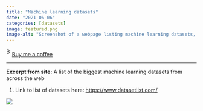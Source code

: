 ```yaml
---
title: "Machine learning datasets"
date: "2021-06-06"
categories: [datasets]
image: featured.png
image-alt: "Screenshot of a webpage listing machine learning datasets, last updated in December 2021. The page allows users to subscribe for updates and filter datasets by categories such as image, NLP, self-driving, question answering, and audio. Visible dataset entries include the Mapillary Metropolis Dataset, Google Open Buildings, Matterport Habitat, Unsplash Dataset, BuildingNet, and Apple Hypersim Dataset. Each entry displays the name, year, a short description, license type, and a link to the associated paper."
---
```


<link href="https://fonts.googleapis.com/css?family=Cookie" rel="stylesheet"><a class="bmc-button" target="_blank" href="https://www.buymeacoffee.com/JoscelinRocha">![Buy me a coffee](https://cdn.buymeacoffee.com/buttons/bmc-new-btn-logo.svg){alt="Buy me a coffee" width="15" height="21"}Buy me a coffee</a>

------------------------------------------------------------------------

**Excerpt from site:** A list of the biggest machine learning datasets from across the web

1.  Link to list of datasets here: <https://www.datasetlist.com/>

![](featured.png){fig-alt="Screenshot of a webpage listing machine learning datasets, last updated in December 2021. The page allows users to subscribe for updates and filter datasets by categories such as image, NLP, self-driving, question answering, and audio. Visible dataset entries include the Mapillary Metropolis Dataset, Google Open Buildings, Matterport Habitat, Unsplash Dataset, BuildingNet, and Apple Hypersim Dataset. Each entry displays the name, year, a short description, license type (e.g., \"Non-commercial\", \"CC BY 4.0\", \"Various\"), and a link to the associated paper."}
